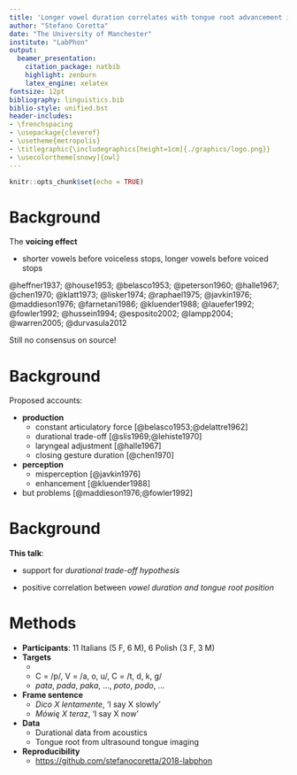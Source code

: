 ```yaml
---
title: 'Longer vowel duration correlates with tongue root advancement in Italian and Polish: An ultrasound study'
author: "Stefano Coretta"
date: "The University of Manchester"
institute: "LabPhon"
output:
  beamer_presentation:
    citation_package: natbib
    highlight: zenburn
    latex_engine: xelatex
fontsize: 12pt
bibliography: linguistics.bib
biblio-style: unified.bst
header-includes:
- \frenchspacing
- \usepackage{cleveref}
- \usetheme{metropolis}
- \titlegraphic{\includegraphics[height=1cm]{./graphics/logo.png}}
- \usecolortheme[snowy]{owl}
---
```


```r
knitr::opts_chunk$set(echo = TRUE)
```

# Background

The **voicing effect**

* shorter vowels before voiceless stops, longer vowels before voiced stops

\tiny

@heffner1937; @house1953; @belasco1953; @peterson1960; @halle1967; @chen1970; @klatt1973; @lisker1974; @raphael1975; @javkin1976; @maddieson1976; @farnetani1986; @kluender1988; @lauefer1992; @fowler1992; @hussein1994; @esposito2002; @lampp2004; @warren2005; @durvasula2012

\normalsize

Still no consensus on source!

# Background

Proposed accounts:

* **production**
    * constant articulatory force [@belasco1953;@delattre1962]
    * durational trade-off [@slis1969;@lehiste1970]
    * laryngeal adjustment [@halle1967]
    * closing gesture duration [@chen1970]

* **perception**
    * misperception [@javkin1976]
    * enhancement [@kluender1988]

* but problems [@maddieson1976;@fowler1992]

# Background

**This talk**:

* support for *durational trade-off hypothesis*

* positive correlation between *vowel duration and tongue root position*

# Methods

* **Participants**: 11 Italians (5 F, 6 M), 6 Polish (3 F, 3 M)
* **Targets**
    * \textbf{C\textsubscript{1}V\textsubscript{1}C\textsubscript{2}V\textsubscript{1}}
    * C\textsubscript{1} = /p/, V\textsubscript{1} = /a, o, u/, C\textsubscript{2} = /t, d, k, g/
    * *pata*, *pada*, *paka*, ..., *poto*, *podo*, ...
* **Frame sentence**
    - *Dico X lentamente*, 'I say X slowly'
    - *Mówię X teraz*, 'I say X now'
* **Data**
    * Durational data from acoustics
    * Tongue root from ultrasound tongue imaging
* **Reproducibility**
    - <https://github.com/stefanocoretta/2018-labphon>
